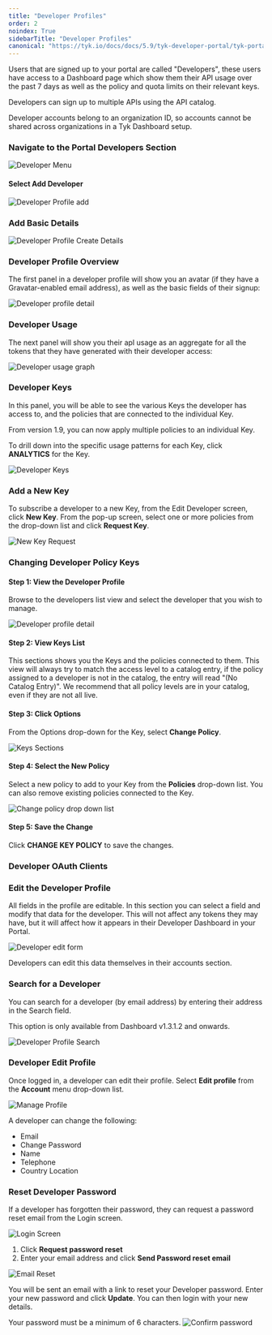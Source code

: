 ```yaml
---
title: "Developer Profiles"
order: 2
noindex: True
sidebarTitle: "Developer Profiles"
canonical: "https://tyk.io/docs/docs/5.9/tyk-developer-portal/tyk-portal-classic/developer-profiles"
---
```



<LegacyClassicPortalApi/>

Users that are signed up to your portal are called "Developers", these users have access to a Dashboard page which show them their API usage over the past 7 days as well as the policy and quota limits on their relevant keys.

Developers can sign up to multiple APIs using the API catalog.

Developer accounts belong to an organization ID, so accounts cannot be shared across organizations in a Tyk Dashboard setup.

### Navigate to the Portal Developers Section

<img src="/img/2.10/developers_menu.png" alt="Developer Menu" />

#### Select Add Developer

<img src="/img/2.10/add_developer.png" alt="Developer Profile add" />

### Add Basic Details

<img src="/img/2.10/add_developer_details.png" alt="Developer Profile Create Details" />

### Developer Profile Overview

The first panel in a developer profile will show you an avatar (if they have a Gravatar-enabled email address), as well as the basic fields of their signup:

<img src="/img/2.10/developer_details.png" alt="Developer profile detail" />

### Developer Usage

The next panel will show you their apI usage as an aggregate for all the tokens that they have generated with their developer access:

<img src="/img/2.10/developer_graph.png" alt="Developer usage graph" />

### Developer Keys

In this panel, you will be able to see the various Keys the developer has access to, and the policies that are connected to the individual Key.


<Note>
From version 1.9, you can now apply multiple policies to an individual Key.
</Note>


To drill down into the specific usage patterns for each Key, click **ANALYTICS** for the Key.

<img src="/img/2.10/developer_keys.png" alt="Developer Keys" />

### Add a New Key

To subscribe a developer to a new Key, from the Edit Developer screen, click **New Key**. From the pop-up screen, select one or more policies from the drop-down list and click **Request Key**.

 <img src="/img/2.10/developer_new_key.png" alt="New Key Request" />

### Changing Developer Policy Keys

#### Step 1: View the Developer Profile

Browse to the developers list view and select the developer that you wish to manage.

<img src="/img/2.10/developer_details.png" alt="Developer profile detail" />

#### Step 2: View Keys List

This sections shows you the Keys and the policies connected to them. This view will always try to match the access level to a catalog entry, if the policy assigned to a developer is not in the catalog, the entry will read "(No Catalog Entry)". We recommend that all policy levels are in your catalog, even if they are not all live.

#### Step 3: Click Options

From the Options drop-down for the Key, select **Change Policy**.

<img src="/img/2.10/developer_keys.png" alt="Keys Sections" />

#### Step 4: Select the New Policy

Select a new policy to add to your Key from the **Policies** drop-down list. You can also remove existing policies connected to the Key.

<img src="/img/2.10/developer_new_key.png" alt="Change policy drop down list" />

#### Step 5: Save the Change

Click **CHANGE KEY POLICY** to save the changes.

### Developer OAuth Clients


### Edit the Developer Profile

All fields in the profile are editable. In this section you can select a field and modify that data for the developer. This will not affect any tokens they may have, but it will affect how it appears in their Developer Dashboard in your Portal.

<img src="/img/2.10/edit_developer_details.png" alt="Developer edit form" />

Developers can edit this data themselves in their accounts section.

### Search for a Developer

You can search for a developer (by email address) by entering their address in the Search field.

This option is only available from Dashboard v1.3.1.2 and onwards.

<img src="/img/2.10/search_developers.png" alt="Developer Profile Search" />

### Developer Edit Profile

Once logged in, a developer can edit their profile. Select **Edit profile** from the **Account** menu drop-down list.

<img src="/img/dashboard/portal-management/developer_manage_profile.png" alt="Manage Profile" />

A developer can change the following:
* Email
* Change Password
* Name
* Telephone
* Country Location

### Reset Developer Password

If a developer has forgotten their password, they can request a password reset email from the Login screen.

<img src="/img/dashboard/portal-management/login_screen.png" alt="Login Screen" />

1. Click **Request password reset**
2. Enter your email address and click **Send Password reset email**

<img src="/img/dashboard/portal-management/email_password_request.png" alt="Email Reset" />

You will be sent an email with a link to reset your Developer password. Enter your new password and click **Update**. You can then login with your new details.


<Note>
Your password must be a minimum of 6 characters.
</Note>


<img src="/img/dashboard/portal-management/password_confirmation.png" alt="Confirm password" />





 [1]: /img/dashboard/portal-management/developer_menu_2.5.png
 [2]: /img/dashboard/portal-management/add_developer_2.5.png
 [3]: /img/dashboard/portal-management/developer_details_2.5.png
 [4]: /img/dashboard/portal-management/developer_overview_2.5.png
 [5]: /img/dashboard/portal-management/developer_usage_2.5.png
 [6]: /img/dashboard/portal-management/developer_subs_2.5.png
 [7]: /img/dashboard/portal-management/developer_edit_2.5.png
 [8]: /img/dashboard/portal-management/developer_search_2.5.png
 [13]: /img/dashboard/portal-management/developer_edit_2.5.png
 [14]: /img/dashboard/portal-management/keys_dev_profile.png
 [15]: /img/dashboard/portal-management/change_key_policy.png
 [16]: /img/dashboard/portal-management/new_key_request.png 


